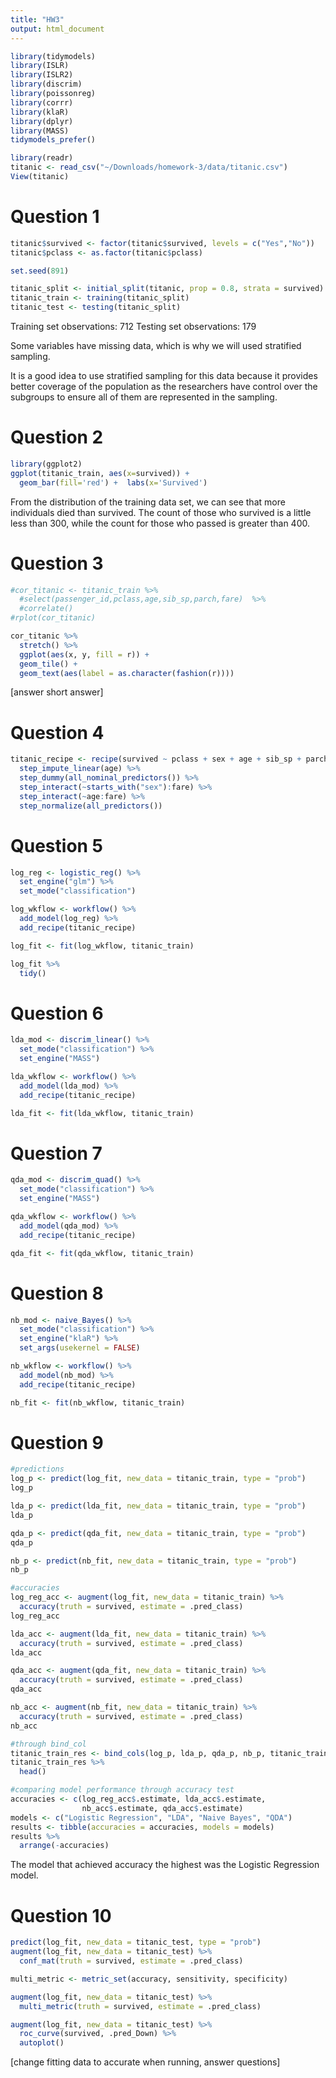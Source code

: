 ```yaml
---
title: "HW3"
output: html_document
---
```


``` r
library(tidymodels)
library(ISLR) 
library(ISLR2) 
library(discrim)
library(poissonreg)
library(corrr)
library(klaR) 
library(dplyr)
library(MASS)
tidymodels_prefer()

library(readr)
titanic <- read_csv("~/Downloads/homework-3/data/titanic.csv")
View(titanic)
```
# Question 1

```r

titanic$survived <- factor(titanic$survived, levels = c("Yes","No"))
titanic$pclass <- as.factor(titanic$pclass)

set.seed(891)

titanic_split <- initial_split(titanic, prop = 0.8, strata = survived)
titanic_train <- training(titanic_split)
titanic_test <- testing(titanic_split)
```
Training set observations: 712
Testing set observations: 179

Some variables have missing data, which is why we will used stratified sampling.

It is a good idea to use stratified sampling for this data because it provides better coverage of the population as the researchers have control over the subgroups to ensure all of them are represented in the sampling.

# Question 2
```r
library(ggplot2)
ggplot(titanic_train, aes(x=survived)) +
  geom_bar(fill='red') +  labs(x='Survived')

```
From the distribution of the training data set, we can see that more individuals died than survived. The count of those who survived is a little less than 300, while the count for those who passed is greater than 400.

# Question 3
```r
#cor_titanic <- titanic_train %>%
  #select(passenger_id,pclass,age,sib_sp,parch,fare)  %>%
  #correlate()
#rplot(cor_titanic)

cor_titanic %>%
  stretch() %>%
  ggplot(aes(x, y, fill = r)) +
  geom_tile() +
  geom_text(aes(label = as.character(fashion(r))))
```
[answer short answer]

# Question 4
```r
titanic_recipe <- recipe(survived ~ pclass + sex + age + sib_sp + parch + fare, data = titanic_train) %>%
  step_impute_linear(age) %>%
  step_dummy(all_nominal_predictors()) %>%
  step_interact(~starts_with("sex"):fare) %>%
  step_interact(~age:fare) %>%
  step_normalize(all_predictors())

```

# Question 5
```r
log_reg <- logistic_reg() %>% 
  set_engine("glm") %>% 
  set_mode("classification")

log_wkflow <- workflow() %>% 
  add_model(log_reg) %>% 
  add_recipe(titanic_recipe)

log_fit <- fit(log_wkflow, titanic_train)

log_fit %>% 
  tidy()

```

# Question 6
```r
lda_mod <- discrim_linear() %>% 
  set_mode("classification") %>% 
  set_engine("MASS")

lda_wkflow <- workflow() %>% 
  add_model(lda_mod) %>% 
  add_recipe(titanic_recipe)

lda_fit <- fit(lda_wkflow, titanic_train)

```

# Question 7
```r
qda_mod <- discrim_quad() %>% 
  set_mode("classification") %>% 
  set_engine("MASS")

qda_wkflow <- workflow() %>% 
  add_model(qda_mod) %>% 
  add_recipe(titanic_recipe)

qda_fit <- fit(qda_wkflow, titanic_train)
```

# Question 8
```r
nb_mod <- naive_Bayes() %>% 
  set_mode("classification") %>% 
  set_engine("klaR") %>% 
  set_args(usekernel = FALSE) 

nb_wkflow <- workflow() %>% 
  add_model(nb_mod) %>% 
  add_recipe(titanic_recipe)

nb_fit <- fit(nb_wkflow, titanic_train)
```

# Question 9
```r
#predictions
log_p <- predict(log_fit, new_data = titanic_train, type = "prob")
log_p

lda_p <- predict(lda_fit, new_data = titanic_train, type = "prob")
lda_p

qda_p <- predict(qda_fit, new_data = titanic_train, type = "prob")
qda_p

nb_p <- predict(nb_fit, new_data = titanic_train, type = "prob")
nb_p

#accuracies
log_reg_acc <- augment(log_fit, new_data = titanic_train) %>%
  accuracy(truth = survived, estimate = .pred_class)
log_reg_acc

lda_acc <- augment(lda_fit, new_data = titanic_train) %>%
  accuracy(truth = survived, estimate = .pred_class)
lda_acc

qda_acc <- augment(qda_fit, new_data = titanic_train) %>%
  accuracy(truth = survived, estimate = .pred_class)
qda_acc

nb_acc <- augment(nb_fit, new_data = titanic_train) %>%
  accuracy(truth = survived, estimate = .pred_class)
nb_acc

#through bind_col
titanic_train_res <- bind_cols(log_p, lda_p, qda_p, nb_p, titanic_train %>% select(survived))
titanic_train_res %>% 
  head()

#comparing model performance through accuracy test
accuracies <- c(log_reg_acc$.estimate, lda_acc$.estimate, 
                nb_acc$.estimate, qda_acc$.estimate)
models <- c("Logistic Regression", "LDA", "Naive Bayes", "QDA")
results <- tibble(accuracies = accuracies, models = models)
results %>% 
  arrange(-accuracies)
```
The model that achieved accuracy the highest was the Logistic Regression model.

# Question 10
```r
predict(log_fit, new_data = titanic_test, type = "prob")
augment(log_fit, new_data = titanic_test) %>%
  conf_mat(truth = survived, estimate = .pred_class) 

multi_metric <- metric_set(accuracy, sensitivity, specificity)

augment(log_fit, new_data = titanic_test) %>%
  multi_metric(truth = survived, estimate = .pred_class)

augment(log_fit, new_data = titanic_test) %>%
  roc_curve(survived, .pred_Down) %>%
  autoplot()
```

[change fitting data to accurate when running, answer questions]



